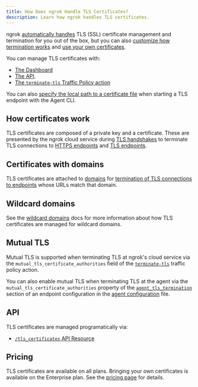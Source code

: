 ```yaml
---
title: How Does ngrok Handle TLS Certificates?
description: Learn how ngrok handles TLS certificates.
---
```


ngrok [automatically handles](/universal-gateway/tls-certificates/what-is-automatic-certificate-management) TLS (SSL) certificate management and termination for you out of the box, but you can also [customize how termination works](/traffic-policy/actions/terminate-tls/) and [use your own certificates](/universal-gateway/tls-certificates/how-do-i-use-my-own-certificates).

You can manage TLS certificates with:

- [The Dashboard](https://dashboard.ngrok.com/tls-certs)
- [The API](/api/resources/tls-certificates/).
- [The `terminate-tls` Traffic Policy action](/traffic-policy/actions/terminate-tls/)

You can also [specify the local path to a certificate file](/agent/cli/#example-10) when starting a TLS endpoint with the Agent CLI.

## How certificates work

TLS certificates are composed of a private key and a certificate. These are presented by the ngrok cloud service during [TLS handshakes](https://en.wikipedia.org/wiki/Transport_Layer_Security#TLS_handshake) to terminate TLS connections to [HTTPS endpoints](/universal-gateway/http) and [TLS endpoints](/universal-gateway/tls).

## Certificates with domains

TLS certificates are attached to [domains](/universal-gateway/domains/what-are-domains/) for [termination of TLS connections to endpoints](/universal-gateway/tls-termination/) whose URLs match that domain.

## Wildcard domains

See the [wildcard domains](/universal-gateway/wildcard-domains/#tls-provisioning) docs for more information about how TLS certificates are managed for wildcard domains.

## Mutual TLS

Mutual TLS is supported when terminating TLS at ngrok's cloud service via the `mutual_tls_certificate_authorities` field of the [`terminate-tls`](/traffic-policy/actions/terminate-tls) traffic policy action.

You can also enable mutual TLS when terminating TLS at the agent via the `mutual_tls_certificate_authorities` property of the [`agent_tls_termination`](/agent/config/v3/#endpoint-configuration-options) section of an endpoint configuration in the [agent configuration](/agent/config/v3/) file.

## API

TLS certificates are managed programatically via:

- [`/tls_certificates` API Resource](/api/resources/tls-certificates/)

## Pricing

TLS certificates are available on all plans. Bringing your own certificates is available on the Enterprise plan. See the [pricing page](https://ngrok.com/pricing) for details.
